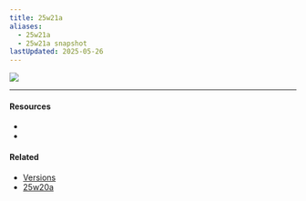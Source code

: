 ```yaml
---
title: 25w21a
aliases:
  - 25w21a
  - 25w21a snapshot
lastUpdated: 2025-05-26
---
```



![](https://minecraft.wiki/images/25w21a.jpg)

<Gallery>
	<Yb src="https://youtube.com/embed/dOjkGA3HTAc" />
	<Yb src="https://youtube.com/embed/kmKyzcSV-7U" />
</Gallery>

---

#### Resources

- <Wiki src="https://minecraft.wiki/w/Java_Edition_25w21a" />
- <Blog src="https://minecraft.net/en-us/article/minecraft-snapshot-25w21a" />

#### Related

- [Versions](/versions)
- [25w20a](/25w20a)